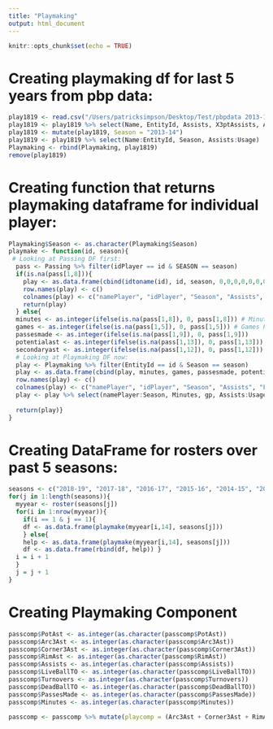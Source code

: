 ```yaml
---
title: "Playmaking"
output: html_document
---
```


```r
knitr::opts_chunk$set(echo = TRUE)
```

# Creating playmaking df for last 5 years from pbp data:

```r
play1819 <- read.csv("/Users/patricksimpson/Desktop/Test/pbpdata 2013-14.csv")
play1819 <- play1819 %>% select(Name, EntityId, Assists, X3ptAssists, Arc3Assists, Corner3Assists, AtRimAssists, Turnovers, BadPassTurnovers, DeadBallTurnovers, LiveBallTurnovers, OffPoss, Usage)
play1819 <- mutate(play1819, Season = "2013-14")
play1819 <- play1819 %>% select(Name:EntityId, Season, Assists:Usage)
Playmaking <- rbind(Playmaking, play1819)
remove(play1819)
```

# Creating function that returns playmaking dataframe for individual player:
```r
Playmaking$Season <- as.character(Playmaking$Season)
playmake <- function(id, season){
 # Looking at Passing DF first:
  pass <- Passing %>% filter(idPlayer == id & SEASON == season)
  if(is.na(pass[1,8])){
    play <- as.data.frame(cbind(idtoname(id), id, season, 0,0,0,0,0,0,0,0,0,0,0,0,0,0,0,0))
    row.names(play) <- c()
    colnames(play) <- c("namePlayer", "idPlayer", "Season", "Assists", "Fg3Ast", "Arc3Ast", "Corner3Ast", "RimAst", "Turnovers", "BadPassTO", "DeadBallTO", "LiveBallTO", "OffPoss", "Usage", "Minutes", "gp", "PassesMade", "PotAst", "SecAst")
    return(play)
  } else{
  minutes <- as.integer(ifelse(is.na(pass[1,8]), 0, pass[1,8])) # Minutes Played
  games <- as.integer(ifelse(is.na(pass[1,5]), 0, pass[1,5])) # Games Played
  passesmade <- as.integer(ifelse(is.na(pass[1,9]), 0, pass[1,9]))
  potentialast <- as.integer(ifelse(is.na(pass[1,13]), 0, pass[1,13]))
  secondaryast <- as.integer(ifelse(is.na(pass[1,12]), 0, pass[1,12]))
  # Looking at Playmaking DF now:
  play <- Playmaking %>% filter(EntityId == id & Season == season)
  play <- as.data.frame(cbind(play, minutes, games, passesmade, potentialast, secondaryast))
  row.names(play) <- c()
  colnames(play) <- c("namePlayer", "idPlayer", "Season", "Assists", "Fg3Ast", "Arc3Ast", "Corner3Ast", "RimAst", "Turnovers", "BadPassTO", "DeadBallTO", "LiveBallTO", "OffPoss", "Usage", "Minutes", "gp", "PassesMade", "PotAst", "SecAst")
  play <- play %>% select(namePlayer:Season, Minutes, gp, Assists:Usage, PassesMade, PotAst, SecAst)
  
  return(play)}
}

```

# Creating DataFrame for rosters over past 5 seasons:
```r
seasons <- c("2018-19", "2017-18", "2016-17", "2015-16", "2014-15", "2013-14")
for(j in 1:length(seasons)){
  myyear <- roster(seasons[j])
  for(i in 1:nrow(myyear)){
    if(i == 1 & j == 1){
    df <- as.data.frame(playmake(myyear[i,14], seasons[j]))
    } else{
    help <- as.data.frame(playmake(myyear[i,14], seasons[j]))
    df <- as.data.frame(rbind(df, help)) }
  i = i + 1
  }
  j = j + 1
}
```

# Creating Playmaking Component
```r
passcomp$PotAst <- as.integer(as.character(passcomp$PotAst))
passcomp$Arc3Ast <- as.integer(as.character(passcomp$Arc3Ast))
passcomp$Corner3Ast <- as.integer(as.character(passcomp$Corner3Ast))
passcomp$RimAst <- as.integer(as.character(passcomp$RimAst))
passcomp$Assists <- as.integer(as.character(passcomp$Assists))
passcomp$LiveBallTO <- as.integer(as.character(passcomp$LiveBallTO))
passcomp$Turnovers <- as.integer(as.character(passcomp$Turnovers))
passcomp$DeadBallTO <- as.integer(as.character(passcomp$DeadBallTO))
passcomp$PassesMade <- as.integer(as.character(passcomp$PassesMade))
passcomp$Minutes <- as.integer(as.character(passcomp$Minutes))

passcomp <- passcomp %>% mutate(playcomp = (Arc3Ast + Corner3Ast + RimAst)/Assists - (2/3)*(LiveBallTO/Turnovers) - (1/3)*(DeadBallTO/Turnovers) + ifelse(Minutes > 500 & gp > 10, (PotAst/PassesMade), 0) + ifelse(Minutes > 500 & gp > 10, (PotAst/Minutes),0))



```